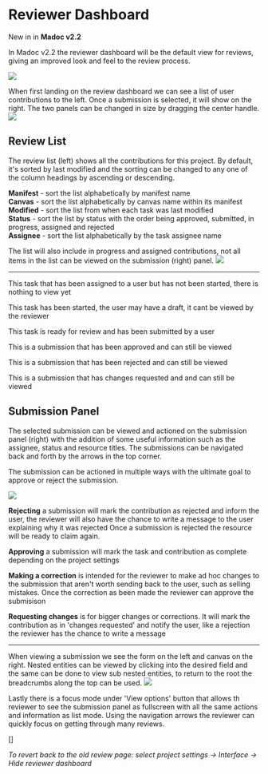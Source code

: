 
# Reviewer Dashboard

<Callout emoji="🚀" type="info">New in in <strong>Madoc v2.2</strong></Callout>

In Madoc v2.2 the reviewer dashboard will be the default view for reviews, giving an improved look and feel to the review process.

![](</assets/Screenshot 2023-08-09 at 11.00.09.png>)


When first landing on the review dashboard we can see a list of user contributions to the left. Once a submission is selected, it will show on the right.
The two panels can be changed in size by dragging the center handle.
![](</assets/Screenshot 2023-08-09 at 13.23.06.png>)


## Review List
The review list (left) shows all the contributions for this project. By default, it's sorted by last modified and the sorting can be changed to any one of the column headings by ascending or descending.

**Manifest** - sort the list alphabetically by manifest name \
**Canvas** - sort the list alphabetically by canvas name within its manifest\
**Modified** - sort the list from when each task was last modified \
**Status** - sort the list by status with the order being approved, submitted, in progress, assigned and rejected \
**Assignee** - sort the list alphabetically by the task assignee name

The list will also include in progress and assigned contributions, not all items in the list can be viewed on the submission (right) panel.
![](</assets/Screenshot 2023-08-09 at 12.11.02.png>)
***

<StatusBadgeAssigned /> This task that has been assigned to a user but has not been started, there is nothing to view yet

<StatusBadgeProgress /> This task has been started, the user may have a draft, it cant be viewed by the reviewer

<StatusBadgeSubmitted /> This task is ready for review and has been submitted by a user

<StatusBadgeApproved /> This is a submission that has been approved and can still be viewed

<StatusBadgeRejected /> This is a submission that has been rejected and can still be viewed

<StatusBadgeChanges /> This is a submission that has changes requested and and can still be viewed


## Submission Panel
The selected submission can be viewed and actioned on the submission panel (right) with the addition of some useful information such as the assignee, status and resource titles. The submissions can be navigated back and forth by the arrows in the top corner.

The submission can be actioned in multiple ways with the ultimate goal to approve or reject the submission.

![](</assets/Screenshot 2023-08-09 at 13.19.08.png>)

**Rejecting** a submission will mark the contribution as rejected and inform the user, the reviewer will also have the chance to write a message to the user explaining why it was rejected
Once a submission is rejected the resource will be ready to claim again.

**Approving** a submission will mark the task and contribution as complete depending on the project settings

**Making a correction** is intended for the reviewer to make ad hoc changes to the submission that aren't worth sending back to the user, such as selling mistakes. Once the correction as been made the reviewer can approve the submisison

**Requesting changes** is for bigger changes or corrections. It will mark the contribution as in 'changes requested' and notify the user, like a rejection the reviewer has the chance to write a message

***

When viewing a submission we see the form on the left and canvas on the right. Nested entities can be viewed by clicking into the desired field and the same can be done to view sub nested entities, to return to the root the breadcrumbs along the top can be used.
![](</assets/Screenshot 2023-08-09 at 12.48.45.png>)

Lastly there is a focus mode under 'View options' button that allows th reviewer to see the submission panel as fullscreen with all the same actions and information as list mode. Using the navigation arrows the reviewer can quickly focus on getting through many reviews.

[]

*To revert back to the old review page: select project settings -> Interface -> Hide reviewer dashboard*